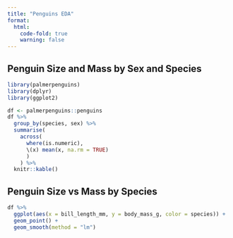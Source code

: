 ```yaml
---
title: "Penguins EDA"
format:
  html:
    code-fold: true
    warning: false
---
```


## Penguin Size and Mass by Sex and Species


```r
library(palmerpenguins)
library(dplyr)
library(ggplot2)
```


```r
df <- palmerpenguins::penguins
df %>%
  group_by(species, sex) %>%
  summarise(
    across(
      where(is.numeric), 
      \(x) mean(x, na.rm = TRUE)
      )
    ) %>%
  knitr::kable()
```

## Penguin Size vs Mass by Species


```r
df %>%
  ggplot(aes(x = bill_length_mm, y = body_mass_g, color = species)) +
  geom_point() + 
  geom_smooth(method = "lm")
```
